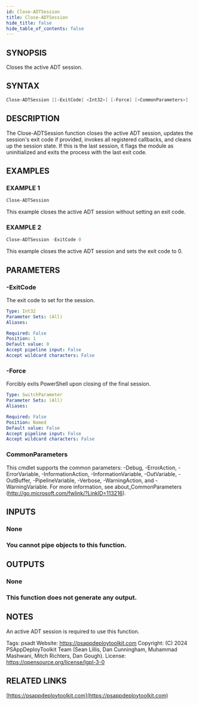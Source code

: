 ```yaml
---
id: Close-ADTSession
title: Close-ADTSession
hide_title: false
hide_table_of_contents: false
---
```


## SYNOPSIS

Closes the active ADT session.

## SYNTAX

```powershell
Close-ADTSession [[-ExitCode] <Int32>] [-Force] [<CommonParameters>]
```

## DESCRIPTION

The Close-ADTSession function closes the active ADT session, updates the session's exit code if provided, invokes all registered callbacks, and cleans up the session state.
If this is the last session, it flags the module as uninitialized and exits the process with the last exit code.

## EXAMPLES

### EXAMPLE 1

```powershell
Close-ADTSession
```

This example closes the active ADT session without setting an exit code.

### EXAMPLE 2

```powershell
Close-ADTSession -ExitCode 0
```

This example closes the active ADT session and sets the exit code to 0.

## PARAMETERS

### -ExitCode

The exit code to set for the session.

```yaml
Type: Int32
Parameter Sets: (All)
Aliases:

Required: False
Position: 1
Default value: 0
Accept pipeline input: False
Accept wildcard characters: False
```

### -Force

Forcibly exits PowerShell upon closing of the final session.

```yaml
Type: SwitchParameter
Parameter Sets: (All)
Aliases:

Required: False
Position: Named
Default value: False
Accept pipeline input: False
Accept wildcard characters: False
```

### CommonParameters

This cmdlet supports the common parameters: -Debug, -ErrorAction, -ErrorVariable, -InformationAction, -InformationVariable, -OutVariable, -OutBuffer, -PipelineVariable, -Verbose, -WarningAction, and -WarningVariable.
For more information, see about_CommonParameters (http://go.microsoft.com/fwlink/?LinkID=113216).

## INPUTS

### None

### You cannot pipe objects to this function.

## OUTPUTS

### None

### This function does not generate any output.

## NOTES

An active ADT session is required to use this function.

Tags: psadt
Website: https://psappdeploytoolkit.com
Copyright: (C) 2024 PSAppDeployToolkit Team (Sean Lillis, Dan Cunningham, Muhammad Mashwani, Mitch Richters, Dan Gough).
License: https://opensource.org/license/lgpl-3-0

## RELATED LINKS

[https://psappdeploytoolkit.com](https://psappdeploytoolkit.com)
